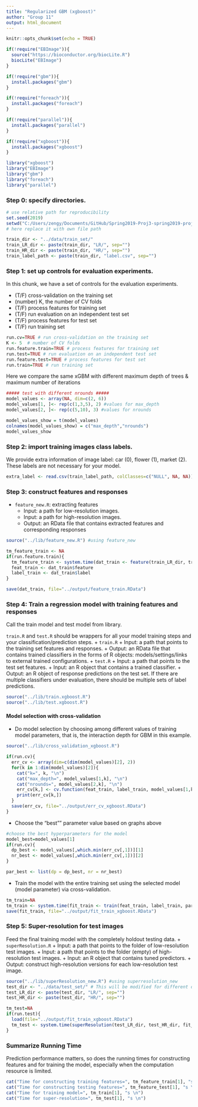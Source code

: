 ```yaml
---
title: "Regularized GBM (xgboost)"
author: "Group 11"
output: html_document
---
```


```r
knitr::opts_chunk$set(echo = TRUE)
```

```r
if(!require("EBImage")){
  source("https://bioconductor.org/biocLite.R")
  biocLite("EBImage")
}

if(!require("gbm")){
  install.packages("gbm")
}

if(!require("foreach")){
  install.packages("foreach")
}

if(!require("parallel")){
  install.packages("parallel")
}

if(!require("xgboost")){
  install.packages("xgboost")
}

library("xgboost")
library("EBImage")
library("gbm")
library("foreach")
library("parallel")
```


### Step 0: specify directories.

```r
# use relative path for reproducibility
set.seed(2019)
setwd("C:/Users/zengy/Documents/GitHub/Spring2019-Proj3-spring2019-proj3-grp11")
# here replace it with own file path

train_dir <- "../data/train_set/"
train_LR_dir <- paste(train_dir, "LR/", sep="")
train_HR_dir <- paste(train_dir, "HR/", sep="")
train_label_path <- paste(train_dir, "label.csv", sep="") 
```

### Step 1: set up controls for evaluation experiments.

In this chunk, we have a set of controls for the evaluation experiments. 

+ (T/F) cross-validation on the training set
+ (number) K, the number of CV folds
+ (T/F) process features for training set
+ (T/F) run evaluation on an independent test set
+ (T/F) process features for test set
+ (T/F) run training set

```r
run.cv=TRUE # run cross-validation on the training set
K <- 5  # number of CV folds
run.feature.train=TRUE # process features for training set
run.test=TRUE # run evaluation on an independent test set
run.feature.test=TRUE # process features for test set
run.train=TRUE # run training set
```

Here we compare the same xGBM with different maximum depth of trees & maximum number of iterations

```r
##### test with different nrounds #####
model_values <- array(NA, dim=c(2, 6))
model_values[1, ]<- rep(c(1,3,5), 2) #values for max_depth
model_values[2, ]<- rep(c(5,10), 3) #values for nrounds

model_values_show = t(model_values)
colnames(model_values_show) = c("max_depth","nrounds")
model_values_show
```

### Step 2: import training images class labels.

We provide extra information of image label: car (0), flower (1), market (2). These labels are not necessary for your model.

```r
extra_label <- read.csv(train_label_path, colClasses=c("NULL", NA, NA))
```

### Step 3: construct features and responses

+ `feature_new.R`: extracting features
  + Input: a path for low-resolution images.
  + Input: a path for high-resolution images.
  + Output: an RData file that contains extracted features and corresponding responses

```r
source("../lib/feature_new.R") #using feature_new

tm_feature_train <- NA
if(run.feature.train){
  tm_feature_train <- system.time(dat_train <- feature(train_LR_dir, train_HR_dir))
  feat_train <- dat_train$feature
  label_train <- dat_train$label
}

save(dat_train, file="../output/feature_train.RData")
```


### Step 4: Train a regression model with training features and responses
Call the train model and test model from library. 

`train.R` and `test.R` should be wrappers for all your model training steps and your classification/prediction steps. 
+ `train.R`
  + Input: a path that points to the training set features and responses.
  + Output: an RData file that contains trained classifiers in the forms of R objects: models/settings/links to external trained configurations.
+ `test.R`
  + Input: a path that points to the test set features.
  + Input: an R object that contains a trained classifier.
  + Output: an R object of response predictions on the test set. If there are multiple classifiers under evaluation, there should be multiple sets of label predictions. 
```r
source("../lib/train.xgboost.R")
source("../lib/test.xgboost.R")
```

#### Model selection with cross-validation
* Do model selection by choosing among different values of training model parameters, that is, the interaction depth for GBM in this example. 
```r
source("../lib/cross_validation_xgboost.R")

if(run.cv){
  err_cv <- array(dim=c(dim(model_values)[2], 2))
  for(k in 1:dim(model_values)[2]){
    cat("k=", k, "\n")
    cat("max_depth=", model_values[1,k], "\n")
    cat("nrounds=", model_values[2,k], "\n")
    err_cv[k,] <- cv.function(feat_train, label_train, model_values[1,k], model_values[2,k], K)
    print(err_cv[k,])
  }
  save(err_cv, file="../output/err_cv_xgboost.RData")
}
```

* Choose the "best"" parameter value based on graphs above
```r
#choose the best hyperparameters for the model
model_best=model_values[1]
if(run.cv){
  dp_best <- model_values[,which.min(err_cv[,1])][1]
  nr_best <- model_values[,which.min(err_cv[,1])][2]
}

par_best <- list(dp = dp_best, nr = nr_best)
```

* Train the model with the entire training set using the selected model (model parameter) via cross-validation.
```r
tm_train=NA
tm_train <- system.time(fit_train <- train(feat_train, label_train, par_best))
save(fit_train, file="../output/fit_train_xgboost.RData")
```

### Step 5: Super-resolution for test images
Feed the final training model with the completely holdout testing data. 
+ `superResolution.R`
  + Input: a path that points to the folder of low-resolution test images.
  + Input: a path that points to the folder (empty) of high-resolution test images.
  + Input: an R object that contains tuned predictors.
  + Output: construct high-resolution versions for each low-resolution test image.
```r
source("../lib/superResolution_new.R") #using superresolution_new
test_dir <- "../data/test_set/" # This will be modified for different data sets.
test_LR_dir <- paste(test_dir, "LR/", sep="")
test_HR_dir <- paste(test_dir, "HR/", sep="")

tm_test=NA
if(run.test){
  load(file="../output/fit_train_xgboost.RData")
  tm_test <- system.time(superResolution(test_LR_dir, test_HR_dir, fit_train))
}
```

### Summarize Running Time
Prediction performance matters, so does the running times for constructing features and for training the model, especially when the computation resource is limited. 
```r
cat("Time for constructing training features=", tm_feature_train[1], "s \n")
cat("Time for constructing testing features=", tm_feature_test[1], "s \n")
cat("Time for training model=", tm_train[1], "s \n")
cat("Time for super-resolution=", tm_test[1], "s \n")
```
